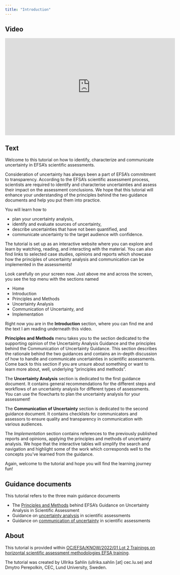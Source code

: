 ```yaml
---
title: "Introduction"
---
```


:::: {.panel-tabset}

## Video

<iframe width="560px" height="320px" allowfullscreen="true" allow="autoplay *" title="Sequence_01_Introduction" src="https://lu.instructuremedia.com/embed/f77815e9-1688-4f1c-a44a-7d0924fabcde" frameborder="0"></iframe>

## Text

Welcome to this tutorial on how to identify, characterize and communicate uncertainty in EFSA’s scientific assessments.

Consideration of uncertainty has always been a part of EFSA’s commitment to transparency. According to the EFSA's scientific assessment process, scientists are required to identify and characterise uncertainties and assess their impact on the assessment conclusions. We hope that this tutorial will enhance your understanding of the principles behind the two guidance documents and help you put them into practice.

You will learn how to

 - plan your uncertainty analysis,
 - identify and evaluate sources of uncertainty,
 - describe uncertainties that have not been quantified, and
 - communicate uncertainty to the target audience with confidence.

The tutorial is set up as an interactive website where you can explore and learn by watching, reading, and interacting with the material. You can also find links to selected case studies, opinions and reports which showcase how the principles of uncertainty analysis and communication can be implemented in the assessments!

Look carefully on your screen now. Just above me and across the screen, you see the top menu with the sections named

- Home
- Introduction
- Principles and Methods
- Uncertainty Analysis
- Communication of Uncertainty, and
- Implementation

Right now you are in the **Introduction** section, where you can find me and the text I am reading underneath this video.

**Principles and Methods** menu takes you to the section dedicated to the supporting opinion of the Uncertainty Analysis Guidance and the principles behind the Communication of Uncertainty Guidance. This section describes the rationale behind the two guidances and contains an in-depth discussion of how to handle and communicate uncertainties in scientific assessments. Come back to this section if you are unsure about something or want to learn more about, well, underlying "principles and methods".

The **Uncertainty Analysis** section is dedicated to the first guidance document. It contains general recommendations for the different steps and workflows of an uncertainty analysis for different types of assessments. You can use the flowcharts to plan the uncertainty analysis for your assessment!

The **Communication of Uncertainty** section is dedicated to the second guidance document. It contains checklists for communicators and assessors to ensure quality and transparency in communication with various audiences.

The *Implementation* section contains references to the previously published reports and opinions, applying the principles and methods of uncertainty analysis. We hope that the interactive tables will simplify the search and navigation and highlight some of the work which corresponds well to the concepts you’ve learned from the guidance.

Again, welcome to the tutorial and hope you will find the learning journey fun!
::::


:::{.callout-note}
## Guidance documents

This tutorial refers to the three main guidance documents

- The [Principles and Methods](https://doi.org/10.2903/j.efsa.2018.5122) behind EFSA's Guidance on Uncertainty Analysis in Scientific Assessment
- Guidance on [uncertainty analysis](https://doi.org/10.2903/j.efsa.2018.5123) in scientific assessments
- Guidance on [communication of uncertainty](https://doi.org/10.2903/j.efsa.2019.5520) in scientific assessments
:::

## About

This tutorial is provided within [OC/EFSA/KNOW/2022/01 Lot 2 Trainings on horizontal scientific assessment methodologies EFSA training](https://www.item.fraunhofer.de/en/events/efsa-e-learning-lot2.html).

The tutorial was created by Ullrika Sahlin (ullrika.sahlin [at] cec.lu.se) and Dmytro Perepolkin, CEC, Lund University, Sweden.  


